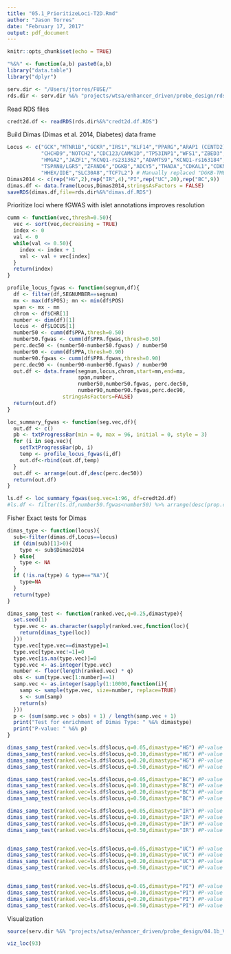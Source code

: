 ```yaml
---
title: "05.1_PrioritizeLoci-T2D.Rmd"
author: "Jason Torres"
date: "February 17, 2017"
output: pdf_document
---
```


```r
knitr::opts_chunk$set(echo = TRUE)
```


```r


"%&%" <- function(a,b) paste0(a,b) 
library("data.table")
library("dplyr")

serv.dir <- "/Users/jtorres/FUSE/"
rds.dir <- serv.dir %&% "projects/wtsa/enhancer_driven/probe_design/rds/"
```


Read RDS files


```r

credt2d.df <- readRDS(rds.dir%&%"credt2d.df.RDS")

```



Build Dimas (Dimas et al. 2014, Diabetes) data frame 


```r
Locus <- c("GCK","MTNR1B","GCKR","IRS1","KLF14","PPARG","ARAP1 (CENTD2)","HNF1B (TCF2)","HCCA2","HNF1A",
           "CHCHD9","NOTCH2","CDC123/CAMK1D","TP53INP1","WFS1","ZBED3","IGF2BP2","PRC1",
           "HMGA2","JAZF1","KCNQ1-rs231362","ADAMTS9","KCNQ1-rs163184","BCL11A","KCNJ11",
           "TSPAN8/LGR5","ZFAND6","DGKB","ADCY5","THADA","CDKAL1","CDKN2A/B","PROX1",
           "HHEX/IDE","SLC30A8","TCF7L2") # Manually replaced "DGKB-TMEM195" with "DGKB"
Dimas2014 <- c(rep("HG",2),rep("IR",4),"PI",rep("UC",20),rep("BC",9))
dimas.df <- data.frame(Locus,Dimas2014,stringsAsFactors = FALSE)
saveRDS(dimas.df,file=rds.dir%&%"dimas.df.RDS")

```


Prioritize loci where fGWAS with islet annotations improves resolution 


```r

cumm <- function(vec,thresh=0.50){
  vec <- sort(vec,decreasing = TRUE)
  index <- 0 
  val <- 0
  while(val <= 0.50){
    index <- index + 1 
    val <- val + vec[index]
  }
  return(index)
}

profile_locus_fgwas <- function(segnum,df){
  df <- filter(df,SEGNUMBER==segnum)
  mx <- max(df$POS); mn <- min(df$POS)
  span <- mx - mn
  chrom <- df$CHR[1]  
  number <- dim(df)[1]
  locus <- df$LOCUS[1]
  number50 <- cumm(df$PPA,thresh=0.50)
  number50.fgwas <- cumm(df$PPA.fgwas,thresh=0.50)
  perc.dec50 <- (number50-number50.fgwas) / number50
  number90 <- cumm(df$PPA,thresh=0.90)
  number90.fgwas <- cumm(df$PPA.fgwas,thresh=0.90)
  perc.dec90 <- (number90-number90.fgwas) / number90
  out.df <- data.frame(segnum,locus,chrom,start=mn,end=mx,
                       span,number,
                       number50,number50.fgwas, perc.dec50,
                       number90,number90.fgwas,perc.dec90,
                  stringsAsFactors=FALSE)
  return(out.df)
}

loc_summary_fgwas <- function(seg.vec,df){
  out.df <- c()
  pb <- txtProgressBar(min = 0, max = 96, initial = 0, style = 3)
  for (i in seg.vec){
    setTxtProgressBar(pb, i) 
    temp <- profile_locus_fgwas(i,df)
    out.df<-rbind(out.df,temp)
  }
  out.df <- arrange(out.df,desc(perc.dec50))
  return(out.df)
}

ls.df <- loc_summary_fgwas(seg.vec=1:96, df=credt2d.df)
#ls.df <- filter(ls.df,number50.fgwas<number50) %>% arrange(desc(prop.changed))


```

Fisher Exact tests for Dimas 

```r

dimas_type <- function(locus){
  sub<-filter(dimas.df,Locus==locus)
  if (dim(sub)[1]>0){
    type <- sub$Dimas2014
  } else{
    type <- NA
  }
  if (!is.na(type) & type=="NA"){
    type=NA
  }
  return(type)
}

dimas_samp_test <- function(ranked.vec,q=0.25,dimastype){
  set.seed(1)
  type.vec <- as.character(sapply(ranked.vec,function(loc){
    return(dimas_type(loc))
  }))
  type.vec[type.vec==dimastype]=1
  type.vec[type.vec!=1]=0
  type.vec[is.na(type.vec)]=0
  type.vec <- as.integer(type.vec)
  number <- floor(length(ranked.vec) * q)
  obs <- sum(type.vec[1:number]==1)
  samp.vec <- as.integer(sapply(1:10000,function(i){
    samp <- sample(type.vec, size=number, replace=TRUE)
    s <- sum(samp)
    return(s)
  }))
  p <- (sum(samp.vec > obs) + 1) / length(samp.vec + 1)
  print("Test for enrichment of Dimas Type: " %&% dimastype)
  print("P-value: " %&% p)
}

dimas_samp_test(ranked.vec=ls.df$locus,q=0.05,dimastype="HG") #P-value = 0.0808
dimas_samp_test(ranked.vec=ls.df$locus,q=0.10,dimastype="HG") #P-value = 0.0169
dimas_samp_test(ranked.vec=ls.df$locus,q=0.20,dimastype="HG") #P-value = 0.0071
dimas_samp_test(ranked.vec=ls.df$locus,q=0.50,dimastype="HG") #P-value = 0.0755

dimas_samp_test(ranked.vec=ls.df$locus,q=0.05,dimastype="BC") #P-value = 0.073
dimas_samp_test(ranked.vec=ls.df$locus,q=0.10,dimastype="BC") #P-value = 0.28
dimas_samp_test(ranked.vec=ls.df$locus,q=0.20,dimastype="BC") #P-value = 0.65
dimas_samp_test(ranked.vec=ls.df$locus,q=0.50,dimastype="BC") #P-value = 0.3094

dimas_samp_test(ranked.vec=ls.df$locus,q=0.05,dimastype="IR") #P-value = 0.1211
dimas_samp_test(ranked.vec=ls.df$locus,q=0.10,dimastype="IR") #P-value = 0.2488
dimas_samp_test(ranked.vec=ls.df$locus,q=0.20,dimastype="IR") #P-value = 0.4557
dimas_samp_test(ranked.vec=ls.df$locus,q=0.50,dimastype="IR") #P-value = 0.4496


dimas_samp_test(ranked.vec=ls.df$locus,q=0.05,dimastype="UC") #P-value = 0.5099
dimas_samp_test(ranked.vec=ls.df$locus,q=0.10,dimastype="UC") #P-value = 0.4517
dimas_samp_test(ranked.vec=ls.df$locus,q=0.20,dimastype="UC") #P-value = 0.1945
dimas_samp_test(ranked.vec=ls.df$locus,q=0.50,dimastype="UC") #P-value = 0.4049


dimas_samp_test(ranked.vec=ls.df$locus,q=0.05,dimastype="PI") #P-value = 0.0426
dimas_samp_test(ranked.vec=ls.df$locus,q=0.10,dimastype="PI") #P-value = 0.0899
dimas_samp_test(ranked.vec=ls.df$locus,q=0.20,dimastype="PI") #P-value = 0.1805
dimas_samp_test(ranked.vec=ls.df$locus,q=0.50,dimastype="PI") #P-value = 0.0907


```






Visualization 


```r

source(serv.dir %&% "projects/wtsa/enhancer_driven/probe_design/04.1b_VizTracks-T2D.R")

viz_loc(93)

```

